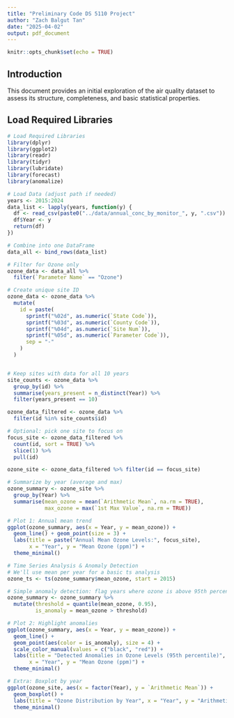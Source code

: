 ```yaml
---
title: "Preliminary Code DS 5110 Project"
author: "Zach Balgut Tan"
date: "2025-04-02"
output: pdf_document
---
```


```r
knitr::opts_chunk$set(echo = TRUE)
```

## Introduction
This document provides an initial exploration of the air quality dataset to assess its structure, completeness, and basic statistical properties.

## Load Required Libraries
```r
# Load Required Libraries
library(dplyr)
library(ggplot2)
library(readr)
library(tidyr)
library(lubridate)
library(forecast)
library(anomalize)

# Load Data (adjust path if needed)
years <- 2015:2024
data_list <- lapply(years, function(y) {
  df <- read_csv(paste0("../data/annual_conc_by_monitor_", y, ".csv"))
  df$Year <- y
  return(df)
})

# Combine into one DataFrame
data_all <- bind_rows(data_list)

# Filter for Ozone only
ozone_data <- data_all %>% 
  filter(`Parameter Name` == "Ozone")

# Create unique site ID
ozone_data <- ozone_data %>%
  mutate(
    id = paste(
      sprintf("%02d", as.numeric(`State Code`)),
      sprintf("%03d", as.numeric(`County Code`)),
      sprintf("%04d", as.numeric(`Site Num`)),
      sprintf("%05d", as.numeric(`Parameter Code`)),
      sep = "-"
    )
  )


# Keep sites with data for all 10 years
site_counts <- ozone_data %>%
  group_by(id) %>%
  summarise(years_present = n_distinct(Year)) %>%
  filter(years_present == 10)

ozone_data_filtered <- ozone_data %>%
  filter(id %in% site_counts$id)

# Optional: pick one site to focus on
focus_site <- ozone_data_filtered %>%
  count(id, sort = TRUE) %>%
  slice(1) %>%
  pull(id)

ozone_site <- ozone_data_filtered %>% filter(id == focus_site)

# Summarize by year (average and max)
ozone_summary <- ozone_site %>%
  group_by(Year) %>%
  summarise(mean_ozone = mean(`Arithmetic Mean`, na.rm = TRUE),
            max_ozone = max(`1st Max Value`, na.rm = TRUE))

# Plot 1: Annual mean trend
ggplot(ozone_summary, aes(x = Year, y = mean_ozone)) +
  geom_line() + geom_point(size = 3) +
  labs(title = paste("Annual Mean Ozone Levels:", focus_site),
       x = "Year", y = "Mean Ozone (ppm)") +
  theme_minimal()

# Time Series Analysis & Anomaly Detection
# We'll use mean per year for a basic ts analysis
ozone_ts <- ts(ozone_summary$mean_ozone, start = 2015)

# Simple anomaly detection: flag years where ozone is above 95th percentile
ozone_summary <- ozone_summary %>%
  mutate(threshold = quantile(mean_ozone, 0.95),
         is_anomaly = mean_ozone > threshold)

# Plot 2: Highlight anomalies
ggplot(ozone_summary, aes(x = Year, y = mean_ozone)) +
  geom_line() +
  geom_point(aes(color = is_anomaly), size = 4) +
  scale_color_manual(values = c("black", "red")) +
  labs(title = "Detected Anomalies in Ozone Levels (95th percentile)",
       x = "Year", y = "Mean Ozone (ppm)") +
  theme_minimal()

# Extra: Boxplot by year
ggplot(ozone_site, aes(x = factor(Year), y = `Arithmetic Mean`)) +
  geom_boxplot() +
  labs(title = "Ozone Distribution by Year", x = "Year", y = "Arithmetic Mean (ppm)") +
  theme_minimal()
```
